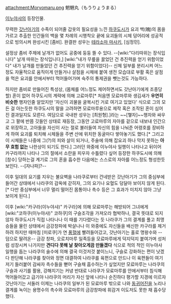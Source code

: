 attachment:Moryomaru.png
魍魎丸（もうりょうまる）

[[이누야샤]]의 등장인물.

무력한 [[갓난아기]]의 수족이 되어줄 갑옷의 필요성을 느낀 [[하쿠도시]]가 요괴 백(魄)의 몸을 가르고 추출한 인간들의 백을 몇 차례의 시행착오 끝에 요괴들의 시체 덩어리에 성공적으로 빙의시켜 완성시킨 [좀비]. 완결판 성우는 [[테라소마 마사키]], [심정민].

설정상 좀비 주제에 날개가 없어도 공중에 둥둥 뜰 수 있다. --[wiki:"다리따위는 장식입니다" 날개 따위는 장식입니다,] [wiki:"내가 무릎을 꿇었던 건 추진력을 얻기 위함이었다" 내가 날개를 만들었던 건 추진력을 얻기 위함이었다]-- 신체 일부를 분리시켜 어느정도 자율적으로 움직이게 만들거나 살점을 시체에 붙여 생전 모습대로 부활 혹은 살점을 먹은 요괴를 안에서부터 먹어들어가며 숙주의 통제권을 뺏는것도 가능하다.

하지만 좀비로 만들어진 특성상, (몸체를 어느정도 제어하면서도 갓난아기에게 조종당할) 혼이 없어 하쿠도시의 계략에 의해 고료마루[* 처음엔 모료마루와 생김새가 '''우연히 비슷한''' 행자인줄 알았지만 '자신이 괴물을 굴복시킨 거로 여기고 있었다' 식으로 그의 모든 걸 아는듯한 하쿠도시의 말을 고려하면 모료마루용으로 제작 혹은 조작된 혼이 심어진 결과일지도 모른다. 여담으로 국내판 성우는 [최원형].]라는 ~~[햏자]~~행자와 싸우고 그 팔에 반쯤 깃들인 상태로 재등장, 그동안 고료마루의 자아를 겉으로 내보내 인간으로 위장하고, 고아들을 자신이 사는 절로 불러들여 자신의 힘을 나눠준 어령호를 장비하게 하여 요괴를 퇴치해 시체들을 주변 산에 위치한 동굴마다 쌓아놓기도 했다.[* 그리고 이 시체들은 나중에 그(?)의 피와 살이 되거나, 주술에 의해 잡요괴 하나 막지 못하는 '''아무 효험 없는''' 나한상이 되기도 한다.] 그러던 와중에 이누야사 일행이 나타나고 뒤이어 카구라까지 나타나 그의 절에서 소란을 피우자 수틀렸다 싶어 등장한 하쿠도시에 의해 [참수] 당하는걸 계기로 그의 혼을 흡수한 다음에는 스스로의 자아를 어느정도 형성한듯 보인다. --[자나파]?--

이후 일대의 요기를 지우는 불요벽을 나라쿠로부터 건네받은 갓난아기가 그의 중심부에 들어간 상태에서 나라쿠의 감옥에 갇히자, 그의 요기나 요혈도 덩달아 보이지 않게 된다.[* 다만 중심부에서 너무 멀리 떨어진 몸통이나 촉수 등은 그 효과가 미치지 않아 그냥 보이게 된다.]

이후 [wiki:"카구라(이누야샤)" 카구라]에 의해 모료마루는 해방되어 그녀에게 [wiki:"코하쿠(이누야샤)" 코하쿠]의 구슬조각을 가져오라 협박하나, 결국 뜻대로 되지않자 하쿠도시가 직접 나타나나 이 때를 기다렸다는 듯 나라쿠가 그의 결계를 풀고 최맹승들을 물린 상태에서 금강창파에 박살나나 이 와중에도 자신들을 배신한 카구라를 제거하려 하지만 때마침 [미로쿠]가 연 [[풍혈]]에 빨려들어갔고, 갓난아기는 홀로 명왕수와 --덤으로 딸려온-- 금강 창파, 오로치마루 일족등을 모료마루에게 덕지덕지 붙여가며 성처럼 성장시켜 나가지만 '''견디다 못해 날 찾아오게끔 만들겠다''' 식으로 적의 적인 이누야사 일행을 돕는 나라쿠의 술수에 의해 결국 이것저것 붙이느니, 구슬로 강화하는 편이 낫겠다 판단해 나라쿠를 찾아와 정면 대결하여 나라쿠를 육편으로 만드나 이 육편들이 여기저기 들러붙어 감싸자 촉수들을 뻗어 구슬채 흡수하는가 싶었지만 모료마루는 나라쿠의 구슬과 사기를 활용, 강해지기는 커녕 반대로 나라쿠가 모료마루를 안에서부터 침식해 먹어들어갔고 급기야 나라쿠의 머리가 자신 앞에 나타나 순진하다 평가할 지경에 이르자 갓난아기는 서둘러 이제는 나라쿠의 일부가 된 모료마루 밖으로 나와 [[동귀어진]]을 노리나 결계를 녹이는 용명수의 촉수와 모료마루의 금강창파에 휘감겨 이도저도 못한 채 흡수당했다.
